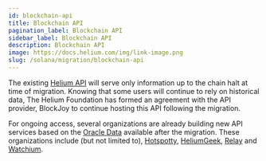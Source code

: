 ```yaml
---
id: blockchain-api
title: Blockchain API
pagination_label: Blockchain API
sidebar_label: Blockchain API
description: Blockchain API
image: https://docs.helium.com/img/link-image.png
slug: /solana/migration/blockchain-api
---
```



The existing [Helium API](/api/blockchain/introduction) will serve only information up to the chain
halt at time of migration. Knowing that some users will continue to rely on historical data, The
Helium Foundation has formed an agreement with the API provider, BlockJoy to continue hosting this
API following the migration.

For ongoing access, several organizations are already building new API services based on the
[Oracle Data](/oracles/oracle-data) available after the migration. These organizations include (but
not limited to), [Hotspotty](https://hotspotty.net), [HeliumGeek](https://heliumgeek.com),
[Relay](https://www.relaydevice.com) and [Watchium](https://watchium.disk91.com).
